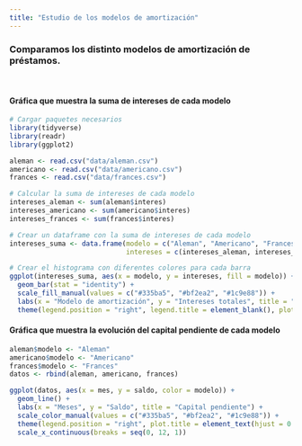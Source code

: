 ```yaml
---
title: "Estudio de los modelos de amortización"
---
```


### Comparamos los distinto modelos de amortización de préstamos.

<!-- salto de linea -->
<br>

#### Gráfica que muestra la suma de intereses de cada modelo

```r
# Cargar paquetes necesarios
library(tidyverse)
library(readr)
library(ggplot2)
```
  
```r
aleman <- read.csv("data/aleman.csv")
americano <- read.csv("data/americano.csv")
frances <- read.csv("data/frances.csv")
```

```r
# Calcular la suma de intereses de cada modelo
intereses_aleman <- sum(aleman$interes)
intereses_americano <- sum(americano$interes)
intereses_frances <- sum(frances$interes)
```

```r
# Crear un dataframe con la suma de intereses de cada modelo
intereses_suma <- data.frame(modelo = c("Aleman", "Americano", "Frances"),
                             intereses = c(intereses_aleman, intereses_americano, intereses_frances)) #nolint

# Crear el histograma con diferentes colores para cada barra
ggplot(intereses_suma, aes(x = modelo, y = intereses, fill = modelo)) +
  geom_bar(stat = "identity") +
  scale_fill_manual(values = c("#335ba5", "#bf2ea2", "#1c9e88")) +
  labs(x = "Modelo de amortización", y = "Intereses totales", title = "Suma de intereses por modelo", fill= "Modelos") + #nolint
  theme(legend.position = "right", legend.title = element_blank(), plot.title = element_text(hjust = 0.5)) #nolint)
```

#### Gráfica que muestra la evolución del capital pendiente de cada modelo

```r

aleman$modelo <- "Aleman"
americano$modelo <- "Americano"
frances$modelo <- "Frances"
datos <- rbind(aleman, americano, frances)

ggplot(datos, aes(x = mes, y = saldo, color = modelo)) +
  geom_line() +
  labs(x = "Meses", y = "Saldo", title = "Capital pendiente") +
  scale_color_manual(values = c("#335ba5", "#bf2ea2", "#1c9e88")) +
  theme(legend.position = "right", plot.title = element_text(hjust = 0.5)) +
  scale_x_continuous(breaks = seq(0, 12, 1))
```